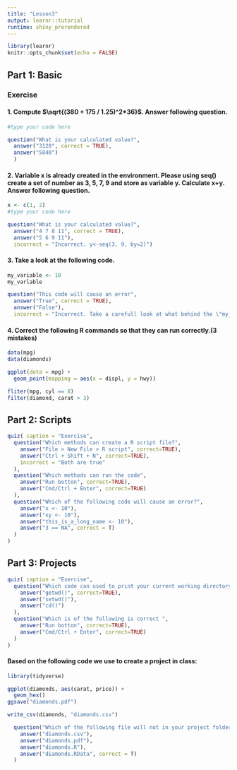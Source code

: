 ---
title: "Lesson3"
output: learnr::tutorial
runtime: shiny_prerendered
---

```{r setup, include=FALSE}
library(learnr)
knitr::opts_chunk$set(echo = FALSE)
```


## Part 1: Basic

### Exercise 

#### 1. Compute $\sqrt{(380 + 175 / 1.25)^2*36}$. Answer following question.

```{r comp1, exercise=TRUE}
#type your code here
```

```{r ques1, echo=FALSE}
question("What is your calculated value?",
  answer("3120", correct = TRUE),
  answer("5840")
  )
```

#### 2. Variable x is already created in the environment. Please using seq() create a set of number as 3, 5, 7, 9 and store as variable y. Calculate x+y. Answer following question.

```{r comp2, exercise=TRUE}
x <- c(1, 2)
#type your code here

```

```{r ques2, echo=FALSE}
question("What is your calculated value?",
  answer("4 7 8 11", correct = TRUE),
  answer("5 6 9 11"),
  incorrect = "Incorrect. y<-seq(3, 9, by=2)")

```

#### 3. Take a look at the following code.
```{r comp3, eval=FALSE, echo=T}
my_variable <- 10
my_varlable
```

```{r ques3, echo=FALSE}
question("This code will cause an error",
  answer("True", correct = TRUE),
  answer("False"),
  incorrect = "Incorrect. Take a carefull look at what behind the \"my_var\" ")

```

#### 4. Correct the following R commands so that they can run correctly.(3 mistakes)

```{r comp4, exercise=T}
data(mpg)
data(diamonds)

ggplot(dota = mpg) + 
  geom_point(mapping = aes(x = displ, y = hwy))

fliter(mpg, cyl == 8)
filter(diamond, carat > 3)
```



## Part 2: Scripts

```{r ex2, echo=FALSE}
quiz( caption = "Exercise", 
  question("Which methods can create a R script file?",
    answer("File > New File > R script", correct=TRUE),
    answer("Ctrl + Shift + N", correct=TRUE), 
    incorrect = "Both are true"
  ),
  question("Which methods can run the code",
    answer("Run botton", correct=TRUE),
    answer("Cmd/Ctrl + Enter", correct=TRUE)
  ),
  question("Which of the following code will cause an error?",
    answer("x <- 10"),
    answer("xy <- 10"),
    answer("this_is_a_long_name <- 10"),
    answer("3 == NA", correct = T)
  )
)
```

## Part 3: Projects

```{r ex3, echo=FALSE}
quiz( caption = "Exercise", 
  question("Which code can used to print your current working directory in R?",
    answer("getwd()", correct=TRUE),
    answer("setwd()"), 
    answer("cd()")
  ),
  question("Which is of the following is correct ",
    answer("Run botton", correct=TRUE),
    answer("Cmd/Ctrl + Enter", correct=TRUE)
  )
)
```  

#### Based on the following code we use to create a project in class:
```{r project, eval=FALSE, echo=T}
library(tidyverse)

ggplot(diamonds, aes(carat, price)) + 
  geom_hex()
ggsave("diamonds.pdf")

write_csv(diamonds, "diamonds.csv")
```


```{r ex4, echo=FALSE} 
  question("Which of the following file will not in your project folder?",
    answer("diamonds.csv"),
    answer("diamonds.pdf"),
    answer("diamonds.R"),
    answer("diamonds.RData", correct = T)
  )
```
